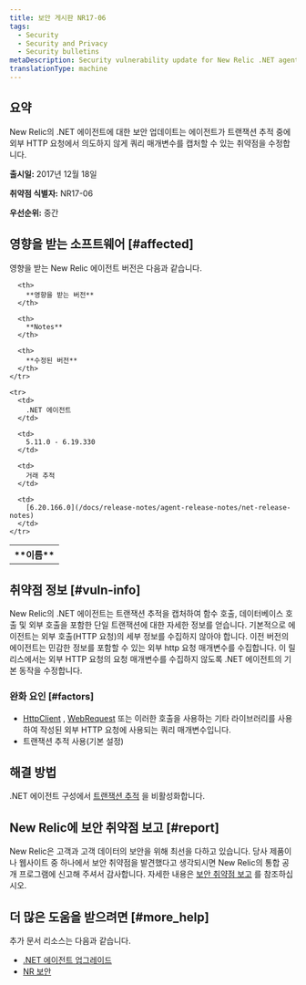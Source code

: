 ```yaml
---
title: 보안 게시판 NR17-06
tags:
  - Security
  - Security and Privacy
  - Security bulletins
metaDescription: Security vulnerability update for New Relic .NET agent.
translationType: machine
---
```


## 요약

New Relic의 .NET 에이전트에 대한 보안 업데이트는 에이전트가 트랜잭션 추적 중에 외부 HTTP 요청에서 의도하지 않게 쿼리 매개변수를 캡처할 수 있는 취약점을 수정합니다.

**출시일:** 2017년 12월 18일

**취약점 식별자:** NR17-06

**우선순위:** 중간

## 영향을 받는 소프트웨어 [#affected]

영향을 받는 New Relic 에이전트 버전은 다음과 같습니다.

<table>
  <tbody>
    <tr>
      <th>
        **이름**
      </th>

      <th>
        **영향을 받는 버전**
      </th>

      <th>
        **Notes**
      </th>

      <th>
        **수정된 버전**
      </th>
    </tr>

    <tr>
      <td>
        .NET 에이전트
      </td>

      <td>
        5.11.0 - 6.19.330
      </td>

      <td>
        거래 추적
      </td>

      <td>
        [6.20.166.0](/docs/release-notes/agent-release-notes/net-release-notes)
      </td>
    </tr>
  </tbody>
</table>

## 취약점 정보 [#vuln-info]

New Relic의 .NET 에이전트는 트랜잭션 추적을 캡처하여 함수 호출, 데이터베이스 호출 및 외부 호출을 포함한 단일 트랜잭션에 대한 자세한 정보를 얻습니다. 기본적으로 에이전트는 외부 호출(HTTP 요청)의 세부 정보를 수집하지 않아야 합니다. 이전 버전의 에이전트는 민감한 정보를 포함할 수 있는 외부 http 요청 매개변수를 수집합니다. 이 릴리스에서는 외부 HTTP 요청의 요청 매개변수를 수집하지 않도록 .NET 에이전트의 기본 동작을 수정합니다.

### 완화 요인 [#factors]

* [HttpClient](https://msdn.microsoft.com/en-us/library/system.net.http.httpclient.aspx) , [WebRequest](https://msdn.microsoft.com/en-us/library/system.net.webrequest.aspx) 또는 이러한 호출을 사용하는 기타 라이브러리를 사용하여 작성된 외부 HTTP 요청에 사용되는 쿼리 매개변수입니다.
* 트랜잭션 추적 사용(기본 설정)

## 해결 방법

.NET 에이전트 구성에서 [트랜잭션 추적](/docs/agents/net-agent/configuration/net-agent-configuration#transaction_tracer) 을 비활성화합니다.

## New Relic에 보안 취약점 보고 [#report]

New Relic은 고객과 고객 데이터의 보안을 위해 최선을 다하고 있습니다. 당사 제품이나 웹사이트 중 하나에서 보안 취약점을 발견했다고 생각되시면 New Relic의 통합 공개 프로그램에 신고해 주셔서 감사합니다. 자세한 내용은 [보안 취약점 보고](/docs/security/new-relic-security/data-privacy/reporting-security-vulnerabilities) 를 참조하십시오.

## 더 많은 도움을 받으려면 [#more_help]

추가 문서 리소스는 다음과 같습니다.

* [.NET 에이전트 업그레이드](/docs/agents/net-agent/installation/update-net-agent)
* [NR 보안](https://newrelic.com/security "링크가 새 창에서 열립니다.")
